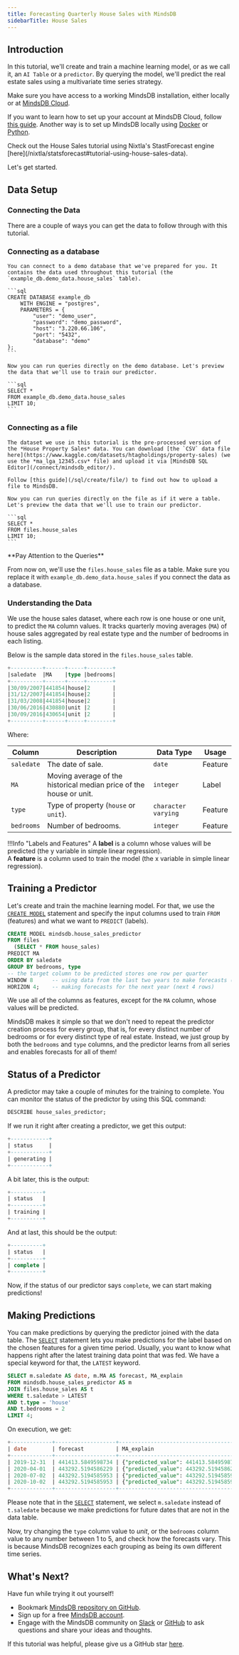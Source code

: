 ```yaml
---
title: Forecasting Quarterly House Sales with MindsDB
sidebarTitle: House Sales
---
```


## Introduction

In this tutorial, we'll create and train a machine learning model, or as we
call it, an `AI Table` or a `predictor`. By querying the model, we'll predict the
real estate sales using a multivariate time series strategy.

Make sure you have access to a working MindsDB installation, either locally or
at [MindsDB Cloud](https://cloud.mindsdb.com/).

If you want to learn how to set up your account at MindsDB Cloud, follow
[this guide](/setup/cloud/). Another way is to set up
MindsDB locally using
[Docker](/setup/self-hosted/docker/) or
[Python](/setup/self-hosted/pip/source/).

<Tip>
Check out the House Sales tutorial using Nixtla's StastForecast engine [here](/nixtla/statsforecast#tutorial-using-house-sales-data).
</Tip>

Let's get started.

## Data Setup

### Connecting the Data

There are a couple of ways you can get the data to follow through with this
tutorial.

### Connecting as a database

    You can connect to a demo database that we've prepared for you. It contains the data used throughout this tutorial (the `example_db.demo_data.house_sales` table).

    ```sql
    CREATE DATABASE example_db
        WITH ENGINE = "postgres",
        PARAMETERS = {
            "user": "demo_user",
            "password": "demo_password",
            "host": "3.220.66.106",
            "port": "5432",
            "database": "demo"
    };
    ```

    Now you can run queries directly on the demo database. Let's preview the data that we'll use to train our predictor.

    ```sql
    SELECT *
    FROM example_db.demo_data.house_sales
    LIMIT 10;
    ```

### Connecting as a file

    The dataset we use in this tutorial is the pre-processed version of the *House Property Sales* data. You can download [the `CSV` data file here](https://www.kaggle.com/datasets/htagholdings/property-sales) (we use the *ma_lga_12345.csv* file) and upload it via [MindsDB SQL Editor](/connect/mindsdb_editor/).

    Follow [this guide](/sql/create/file/) to find out how to upload a file to MindsDB.

    Now you can run queries directly on the file as if it were a table. Let's preview the data that we'll use to train our predictor.

    ```sql
    SELECT *
    FROM files.house_sales
    LIMIT 10;
    ```

<Warning> 
**Pay Attention to the Queries**

From now on, we'll use the `files.house_sales` file as a table. Make sure
you replace it with `example_db.demo_data.house_sales` if you connect the data
as a database.

</Warning>

### Understanding the Data

We use the house sales dataset, where each row is one house or one unit, to
predict the `MA` column values. It tracks quarterly moving averages (`MA`) of
house sales aggregated by real estate type and the number of bedrooms in each
listing.

Below is the sample data stored in the `files.house_sales` table.

```sql
+----------+------+-----+--------+
|saledate  |MA    |type |bedrooms|
+----------+------+-----+--------+
|30/09/2007|441854|house|2       |
|31/12/2007|441854|house|2       |
|31/03/2008|441854|house|2       |
|30/06/2016|430880|unit |2       |
|30/09/2016|430654|unit |2       |
+----------+------+-----+--------+
```

Where:

| Column     | Description                                                         | Data Type           | Usage   |
| ---------- | ------------------------------------------------------------------- | ------------------- | ------- |
| `saledate` | The date of sale.                                                   | `date`              | Feature |
| `MA`       | Moving average of the historical median price of the house or unit. | `integer`           | Label   |
| `type`     | Type of property (`house` or `unit`).                               | `character varying` | Feature |
| `bedrooms` | Number of bedrooms.                                                 | `integer`           | Feature |

!!!Info "Labels and Features" A **label** is a column whose values will be
predicted (the y variable in simple linear regression).<br/> A **feature** is a
column used to train the model (the x variable in simple linear regression).

## Training a Predictor

Let's create and train the machine learning model. For that, we use the
[`CREATE MODEL`](/sql/create/model) statement and specify the
input columns used to train `FROM` (features) and what we want to
`PREDICT` (labels).

```sql
CREATE MODEL mindsdb.house_sales_predictor
FROM files
  (SELECT * FROM house_sales)
PREDICT MA
ORDER BY saledate
GROUP BY bedrooms, type
-- the target column to be predicted stores one row per quarter
WINDOW 8      -- using data from the last two years to make forecasts (last 8 rows)
HORIZON 4;    -- making forecasts for the next year (next 4 rows)
```

We use all of the columns as features, except for the `MA` column, whose values
will be predicted.

MindsDB makes it simple so that we don't need to repeat the predictor creation
process for every group, that is, for every distinct number of bedrooms or for
every distinct type of real estate. Instead, we just group by both the
`bedrooms` and `type` columns, and the predictor learns from all series and
enables forecasts for all of them!

## Status of a Predictor

A predictor may take a couple of minutes for the training to complete. You can
monitor the status of the predictor by using this SQL command:

```sql
DESCRIBE house_sales_predictor;
```

If we run it right after creating a predictor, we get this output:

```sql
+------------+
| status     |
+------------+
| generating |
+------------+
```

A bit later, this is the output:

```sql
+----------+
| status   |
+----------+
| training |
+----------+
```

And at last, this should be the output:

```sql
+----------+
| status   |
+----------+
| complete |
+----------+
```

Now, if the status of our predictor says `complete`, we can start making
predictions!

## Making Predictions

You can make predictions by querying the predictor joined with the data table.
The [`SELECT`](/sql/api/select/) statement lets you make predictions for the
label based on the chosen features for a given time period. Usually, you want to
know what happens right after the latest training data point that was fed. We
have a special keyword for that, the `LATEST` keyword.

```sql
SELECT m.saledate AS date, m.MA AS forecast, MA_explain
FROM mindsdb.house_sales_predictor AS m
JOIN files.house_sales AS t
WHERE t.saledate > LATEST
AND t.type = 'house'
AND t.bedrooms = 2
LIMIT 4;
```

On execution, we get:

```sql
+-------------+-------------------+-----------------------------------------------------------------------------------------------------------------------------------------------------------------------------------------------+
| date        | forecast          | MA_explain                                                                                                                                                                                    |
+-------------+-------------------+-----------------------------------------------------------------------------------------------------------------------------------------------------------------------------------------------+
| 2019-12-31  | 441413.5849598734 | {"predicted_value": 441413.5849598734, "confidence": 0.99, "anomaly": true, "truth": null, "confidence_lower_bound": 440046.28237074096, "confidence_upper_bound": 442780.88754900586}        |
| 2020-04-01  | 443292.5194586229 | {"predicted_value": 443292.5194586229, "confidence": 0.9991, "anomaly": null, "truth": null, "confidence_lower_bound": 427609.3325864327, "confidence_upper_bound": 458975.7063308131}        |
| 2020-07-02  | 443292.5194585953 | {"predicted_value": 443292.5194585953, "confidence": 0.9991, "anomaly": null, "truth": null, "confidence_lower_bound": 424501.59192981094, "confidence_upper_bound": 462083.4469873797}       |
| 2020-10-02  | 443292.5194585953 | {"predicted_value": 443292.5194585953, "confidence": 0.9991, "anomaly": null, "truth": null, "confidence_lower_bound": 424501.59192981094, "confidence_upper_bound": 462083.4469873797}       |
+-------------+-------------------+-----------------------------------------------------------------------------------------------------------------------------------------------------------------------------------------------+
```

Please note that in the [`SELECT`](/sql/api/select/) statement, we select
`m.saledate` instead of `t.saledate` because we make predictions for future
dates that are not in the data table.

Now, try changing the `type` column value to _unit_, or the `bedrooms` column
value to any number between 1 to 5, and check how the forecasts vary. This is
because MindsDB recognizes each grouping as being its own different time series.

## What's Next?

Have fun while trying it out yourself!

- Bookmark [MindsDB repository on GitHub](https://github.com/mindsdb/mindsdb).
- Sign up for a free [MindsDB account](https://cloud.mindsdb.com/register).
- Engage with the MindsDB community on
  [Slack](https://mindsdb.com/joincommunity) or
  [GitHub](https://github.com/mindsdb/mindsdb/discussions) to ask questions and
  share your ideas and thoughts.

If this tutorial was helpful, please give us a GitHub star
[here](https://github.com/mindsdb/mindsdb).
